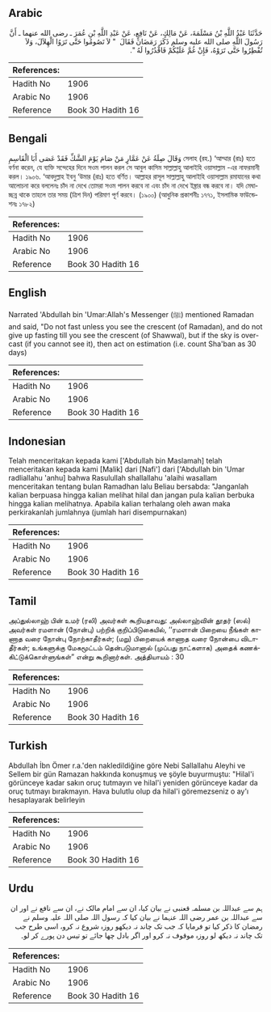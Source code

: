 ## Arabic


<div dir="rtl" lang="ar" style={{fontSize:'larger',backgroundColor:'#f8f9fa',padding:20}}>
حَدَّثَنَا عَبْدُ اللَّهِ بْنُ مَسْلَمَةَ، عَنْ مَالِكٍ، عَنْ نَافِعٍ، عَنْ عَبْدِ اللَّهِ بْنِ عُمَرَ ـ رضى الله عنهما ـ أَنَّ رَسُولَ اللَّهِ صلى الله عليه وسلم ذَكَرَ رَمَضَانَ فَقَالَ ‏ "‏ لاَ تَصُومُوا حَتَّى تَرَوُا الْهِلاَلَ، وَلاَ تُفْطِرُوا حَتَّى تَرَوْهُ، فَإِنْ غُمَّ عَلَيْكُمْ فَاقْدُرُوا لَهُ ‏"‏‏.‏
</div>
<div style={{backgroundColor:'#f8f9fa',padding:20, marginBottom: 10}}><table> <thead> <tr> <th>References:</th> <th></th> </tr> </thead> <tbody><tr><td>Hadith No</td><td>1906</td></tr><tr><td>Arabic No</td><td>1906</td></tr><tr><td>Reference</td><td>Book 30 Hadith 16</td></tr></tbody></table></div>

## Bengali


<div dir="ltr" lang="bn" style={{fontSize:'larger',backgroundColor:'#f8f9fa',padding:20}}>
وَقَالَ صِلَةُ عَنْ عَمَّارٍ مَنْ صَامَ يَوْمَ الشَّكِّ فَقَدْ عَصَى أَبَا الْقَاسِمِ সেলাহ (রহ.) ‘আম্মার (রাঃ) হতে বর্ণনা করেন, যে ব্যক্তি সন্দেহের দিনে সওম পালন করল সে আবুল কাসিম সাল্লাল্লাহু আলাইহি ওয়াসাল্লাম -এর নাফরমানী করল। ১৯০৬. ‘আবদুল্লাহ ইবনু ‘উমার (রাঃ) হতে বর্ণিত। আল্লাহর রাসূল সাল্লাল্লাহু আলাইহি ওয়াসাল্লাম রমাযানের কথা আলোচনা করে বললেনঃ চাঁদ না দেখে তোমরা সওম পালন করবে না এবং চাঁদ না দেখে ইফ্তার বন্ধ করবে না। যদি মেঘাচ্ছন্ন থাকে তাহলে তার সময় (ত্রিশ দিন) পরিমাণ পূর্ণ করবে। (১৯০০) (আধুনিক প্রকাশনীঃ ১৭৭১, ইসলামিক ফাউন্ডেশনঃ ১৭৮২)
</div>
<div style={{backgroundColor:'#f8f9fa',padding:20, marginBottom: 10}}><table> <thead> <tr> <th>References:</th> <th></th> </tr> </thead> <tbody><tr><td>Hadith No</td><td>1906</td></tr><tr><td>Arabic No</td><td>1906</td></tr><tr><td>Reference</td><td>Book 30 Hadith 16</td></tr></tbody></table></div>

## English


<div dir="ltr" lang="en" style={{fontSize:'larger',backgroundColor:'#f8f9fa',padding:20}}>
Narrated 'Abdullah bin 'Umar:Allah's Messenger (ﷺ) mentioned Ramadan and said, "Do not fast unless you see the crescent (of Ramadan), and do not give up fasting till you see the crescent (of Shawwal), but if the sky is overcast (if you cannot see it), then act on estimation (i.e. count Sha'ban as 30 days)
</div>
<div style={{backgroundColor:'#f8f9fa',padding:20, marginBottom: 10}}><table> <thead> <tr> <th>References:</th> <th></th> </tr> </thead> <tbody><tr><td>Hadith No</td><td>1906</td></tr><tr><td>Arabic No</td><td>1906</td></tr><tr><td>Reference</td><td>Book 30 Hadith 16</td></tr></tbody></table></div>

## Indonesian


<div dir="ltr" lang="id" style={{fontSize:'larger',backgroundColor:'#f8f9fa',padding:20}}>
Telah menceritakan kepada kami ['Abdullah bin Maslamah] telah menceritakan kepada kami [Malik] dari [Nafi'] dari ['Abdullah bin 'Umar radliallahu 'anhu] bahwa Rasulullah shallallahu 'alaihi wasallam menceritakan tentang bulan Ramadhan lalu Beliau bersabda: "Janganlah kalian berpuasa hingga kalian melihat hilal dan jangan pula kalian berbuka hingga kalian melihatnya. Apabila kalian terhalang oleh awan maka perkirakanlah jumlahnya (jumlah hari disempurnakan)
</div>
<div style={{backgroundColor:'#f8f9fa',padding:20, marginBottom: 10}}><table> <thead> <tr> <th>References:</th> <th></th> </tr> </thead> <tbody><tr><td>Hadith No</td><td>1906</td></tr><tr><td>Arabic No</td><td>1906</td></tr><tr><td>Reference</td><td>Book 30 Hadith 16</td></tr></tbody></table></div>

## Tamil


<div dir="ltr" lang="ta" style={{fontSize:'larger',backgroundColor:'#f8f9fa',padding:20}}>
அப்துல்லாஹ் பின் உமர் (ரலி) அவர்கள் கூறியதாவது: அல்லாஹ்வின் தூதர் (ஸல்) அவர்கள் ரமளான் (நோன்பு) பற்றிக் குறிப்பிடுகையில், ‘‘ரமளான் பிறையை நீங்கள் காணாத வரை நோன்பு நோற்காதீர்கள்; (மறு) பிறையைக் காணாத வரை நோன்பை விடாதீர்கள்; உங்களுக்கு மேகமூட்டம் தென்படுமானால் (முப்பது நாட்களாக) அதைக் கணக்கிட்டுக்கொள்ளுங்கள்” என்று கூறினார்கள். அத்தியாயம் : 30
</div>
<div style={{backgroundColor:'#f8f9fa',padding:20, marginBottom: 10}}><table> <thead> <tr> <th>References:</th> <th></th> </tr> </thead> <tbody><tr><td>Hadith No</td><td>1906</td></tr><tr><td>Arabic No</td><td>1906</td></tr><tr><td>Reference</td><td>Book 30 Hadith 16</td></tr></tbody></table></div>

## Turkish


<div dir="ltr" lang="tr" style={{fontSize:'larger',backgroundColor:'#f8f9fa',padding:20}}>
Abdullah İbn Ömer r.a.'den nakledildiğine göre Nebi Sallallahu Aleyhi ve Sellem bir gün Ramazan hakkında konuşmuş ve şöyle buyurmuştu: "Hilal'i görünceye kadar sakın oruç tutmayın ve hilal'i yeniden görünceye kadar da oruç tutmayı bırakmayın. Hava bulutlu olup da hilal'i göremezseniz o ay'ı hesaplayarak belirleyin
</div>
<div style={{backgroundColor:'#f8f9fa',padding:20, marginBottom: 10}}><table> <thead> <tr> <th>References:</th> <th></th> </tr> </thead> <tbody><tr><td>Hadith No</td><td>1906</td></tr><tr><td>Arabic No</td><td>1906</td></tr><tr><td>Reference</td><td>Book 30 Hadith 16</td></tr></tbody></table></div>

## Urdu


<div dir="rtl" lang="ur" style={{fontSize:'larger',backgroundColor:'#f8f9fa',padding:20}}>
ہم سے عبداللہ بن مسلمہ قعنبی نے بیان کیا، ان سے امام مالک نے، ان سے نافع نے اور ان سے عبداللہ بن عمر رضی اللہ عنہما نے بیان کیا کہ رسول اللہ صلی اللہ علیہ وسلم نے رمضان کا ذکر کیا تو فرمایا کہ جب تک چاند نہ دیکھو روزہ شروع نہ کرو، اسی طرح جب تک چاند نہ دیکھ لو روزہ موقوف نہ کرو اور اگر بادل چھا جائے تو تیس دن پورے کر لو۔
</div>
<div style={{backgroundColor:'#f8f9fa',padding:20, marginBottom: 10}}><table> <thead> <tr> <th>References:</th> <th></th> </tr> </thead> <tbody><tr><td>Hadith No</td><td>1906</td></tr><tr><td>Arabic No</td><td>1906</td></tr><tr><td>Reference</td><td>Book 30 Hadith 16</td></tr></tbody></table></div>